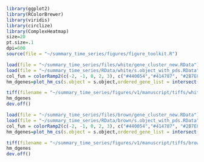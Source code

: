 ```r
library(ggplot2)
library(RColorBrewer)
library(viridis)
library(circlize)
library(ComplexHeatmap)
size=20
pt.size=.1
dpi=600
source(file = "~/summary_time_series/figures/figure_toolkit.R")

load(file = "~/summary_time_series/files/white/gene_cluster_new.RData")
load(file = "~/summary_time_series/RData/white/s.object_with_pds.RData")
col_fun = colorRamp2(c(-2, -1, 0, 2, 3), c("#440054","#414787", "#2B7E8D", "#3BAF7C","#F6E522"))
hm_dgenes=plot_hm_cs(s.object = s.object,ordered_gene_list = intersect(tf_humans,names(gene_cluster_new)),cell_order_variable = "pd3",gene_split = gene_cluster_new[intersect(tf_humans,names(gene_cluster_new))],show_row_names = T,col_fun=col_fun)

tiff(filename = "~/summary_time_series/figures/v1/manuscript/tiffs/white.dyna.tfs.heatmap.tiff",width = 7,height = 7.5,units = "in",res = 300)
hm_dgenes 
dev.off()

load(file = "~/summary_time_series/files/brown/gene_cluster_new.RData")
load(file = "~/summary_time_series/RData/brown/s.object_with_pds.RData")
col_fun = colorRamp2(c(-2, -1, 0, 2, 3), c("#440054","#414787", "#2B7E8D", "#3BAF7C","#F6E522"))
hm_dgenes=plot_hm_cs(s.object = s.object,ordered_gene_list = intersect(tf_humans,names(gene_cluster_new)),cell_order_variable = "pd3",gene_split = gene_cluster_new[intersect(tf_humans,names(gene_cluster_new))],show_row_names = T,col_fun=col_fun)

tiff(filename = "~/summary_time_series/figures/v1/manuscript/tiffs/brown.dyna.tfs.heatmap.tiff",width = 7,height = 7.5,units = "in",res = 300)
hm_dgenes 
dev.off()
```